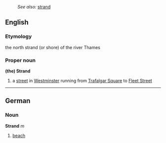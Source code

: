 :''See also:'' [[strand]]
==English==
===Etymology===
the north strand (or shore) of the river Thames
===Proper noun===
{{wikipediapar|Strand, London}}
'''(the) Strand'''
#{{London}} a [[street]] in [[Westminster]] running from [[Trafalgar Square]] to [[Fleet Street]]

----
==German==
===Noun===
'''Strand''' ''m''

#[[beach]]